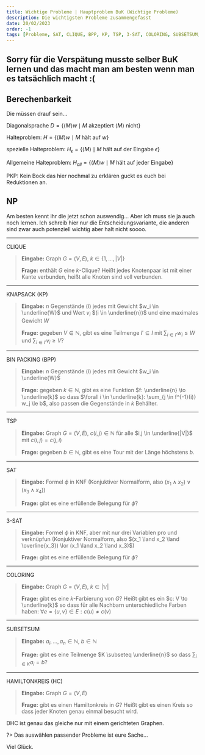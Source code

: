```yaml
---
title: Wichtige Probleme | Hauptproblem BuK (Wichtige Probleme)
description: Die wichtigsten Probleme zusammengefasst
date: 20/02/2023
order: -1
tags: [Probleme, SAT, CLIQUE, BPP, KP, TSP, 3-SAT, COLORING, SUBSETSUM, Halteproblem, spezielle Halteproblem, Allgemeine Halteproblem]
---
```


## Sorry für die Verspätung musste selber BuK lernen und das macht man am besten wenn man es tatsächlich macht :\(

## Berechenbarkeit

Die müssen drauf sein...

Diagonalsprache $D = \{ \langle M \rangle w \mid M \text{ akzeptiert } \langle M \rangle \text{ nicht} \}$

Halteproblem: $H = \{ \langle M \rangle w \mid M \text{ hält auf } w\}$

spezielle Halteproblem: $H_\epsilon = \{ \langle M \rangle \mid M \text{ hält auf der Eingabe } \epsilon\}$

Allgemeine Halteproblem: $H_{all} = \{ \langle M \rangle w \mid M \text{ hält auf jeder Eingabe}\}$

PKP: Kein Bock das hier nochmal zu erklären guckt es euch bei Reduktionen an.

## NP

Am besten kennt ihr die jetzt schon auswendig... Aber ich muss sie ja auch noch lernen. Ich schreib hier nur die Entscheidungsvariante, die anderen sind zwar auch potenziell wichtig aber halt nicht soooo.

---
CLIQUE
> **Eingabe:** Graph $G = (V, E)$, $k \in \{1, ..., |V| \}$
>
> **Frage:** enthält $G$ eine $k$-Clique? Heißt jedes Knotenpaar ist mit einer Kante verbunden, heißt alle Knoten sind voll verbunden.
---
KNAPSACK (KP)
> **Eingabe:** $n$ Gegenstände $(I)$ jedes mit Gewicht $w_i \in \underline{W}$ und Wert $v_i$ $(i \in \underline{n})$ und eine maximales Gewicht $W$
>
> **Frage:** gegeben $V \in \mathbb{N}$, gibt es eine Teilmenge $I' \subseteq I$ mit $\sum_{i \in I'} w_i \leq W$ und $\sum_{i \in I'} v_i \geq V$?
---
BIN PACKING (BPP)
> **Eingabe:** $n$ Gegenstände $(I)$ jedes mit Gewicht $w_i \in \underline{W}$
>
> **Frage:** gegeben $k \in \mathbb{N}$, gibt es eine Funktion $f: \underline{n} \to \underline{k}$ so dass $\forall i \in \underline{k}: \sum_{j \in f^{-1}(i)} w_j \le b$, also passen die Gegenstände in $k$ Behälter.

---
TSP
> **Eingabe:** Graph $G=(V,E)$, $c(i,j) \in \mathbb{N}$ für alle $i,j \in \underline{|V|}$ mit $c(i,j) = c(j,i)$
>
> **Frage:** gegeben $b \in \mathbb{N}$, gibt es eine Tour mit der Länge höchstens $b$.
---
SAT 

> **Eingabe:** Formel $\phi$ in KNF (Konjuktiver Normalform, also $(x_1 \land x_2) \lor (x_3 \land x_4)$)
>
> **Frage:** gibt es eine erfüllende Belegung für $\phi$?
---
3-SAT
> **Eingabe:** Formel $\phi$ in KNF, aber mit nur drei Variablen pro und verknüpfun (Konjuktiver Normalform, also $(x_1 \land x_2 \land \overline{x_3}) \lor (x_1 \land x_2 \land x_3)$)
> 
> **Frage:** gibt es eine erfüllende Belegung für $\phi$?
---
COLORING
> **Eingabe:** Graph $G=(V,E)$, $k \in \mathbb{|V|}$
>
> **Frage:** gibt es eine $k$-Farbierung von $G$? Heißt gibt es ein $c: V \to \underline{k}$ so dass für alle Nachbarn unterschiedliche Farben haben: $\forall e = \{u,v\} \in E: c(u) \neq c(v)$
---
SUBSETSUM
> **Eingabe:** $a_i, ..., a_n \in \mathbb{N}$, $b \in \mathbb{N}$
>
> **Frage:** gibt es eine Teilmenge $K \subseteq \underline{n}$ so dass $\sum_{i \in K} a_i = b$?
---
HAMILTONKREIS (HC)
> **Eingabe:** Graph $G=(V,E)$
>
> **Frage:** gibt es einen Hamiltonkreis in $G$? Heißt gibt es einen Kreis so dass jeder Knoten genau einmal besucht wird.

DHC ist genau das gleiche nur mit einem gerichteten Graphen.

?> Das auswählen passender Probleme ist eure Sache...  

Viel Glück.